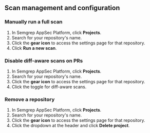 ## Scan management and configuration

### Manually run a full scan

1. In Semgrep AppSec Platform, click **<i class="fa-solid fa-folder-open"></i> Projects**.
1. Search for your repository's name.
1. Click the **<i class="fa-solid fa-gear"></i> gear icon** to access the settings page for that repository.
1. Click **Run a new scan**.

### Disable diff-aware scans on PRs

1. In Semgrep AppSec Platform, click **<i class="fa-solid fa-folder-open"></i> Projects**.
1. Search for your repository's name.
1. Click the **<i class="fa-solid fa-gear"></i> gear icon** to access the settings page for that repository.
1. Click the toggle for diff-aware scans.

### Remove a repository

1. In Semgrep AppSec Platform, click **<i class="fa-solid fa-folder-open"></i> Projects**.
1. Search for your repository's name.
1. Click the **<i class="fa-solid fa-gear"></i> gear icon** to access the settings page for that repository.
1. Click the dropdown at the header and click **Delete project**.
